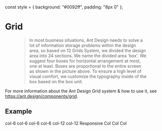const style = { background: "#0092ff", padding: "8px 0" };

<Meta title="Ant Design/Layout/Grid/Grid" />

# Grid

<Figure caption={`Ant Design Grid Component`}>
  <Blockquote cite="https://ant.design/components/grid">
    <RichText Tag={`p`}>
      In most business situations, Ant Design needs to solve a lot of
      information storage problems within the design area, so based on 12 Grids
      System, we divided the design area into 24 sections.
    </RichText>
    <RichText Tag={`p`}>
      We name the divided area 'box'. We suggest four boxes for horizontal
      arrangement at most, one at least. Boxes are proportional to the entire
      screen as shown in the picture above. To ensure a high level of visual
      comfort, we customize the typography inside of the box based on the box
      unit.
    </RichText>
  </Blockquote>
</Figure>

For more information about the Ant Design Grid system & how to use it, see https://ant.design/components/grid.

## Example

<Canvas>
  <div className="grid-example">
    <Row gutter={16}>
      <Col span={6}>col-6</Col>
      <Col span={6}>col-6</Col>
      <Col span={6}>col-6</Col>
      <Col span={6}>col-6</Col>
    </Row>
    <Row gutter={16}>
      <Col span={12}>col-12</Col>
      <Col span={12}>col-12</Col>
    </Row>
    <Divider>Responsive</Divider>
    <Row gutter={16}>
      <Col xs={2} sm={4} md={6} lg={8} xl={10}>
        Col
      </Col>
      <Col xs={20} sm={16} md={12} lg={8} xl={4}>
        Col
      </Col>
      <Col xs={2} sm={4} md={6} lg={8} xl={10}>
        Col
      </Col>
    </Row>
    <style jsx global>{`
      .grid-example .ant-col {
        background-color: rgba(22, 119, 255, 0.8);
        border: 1px dashed rgba(255, 255, 255, 0.2);
        padding: 15px;
      }
    `}</style>
  </div>
</Canvas>
